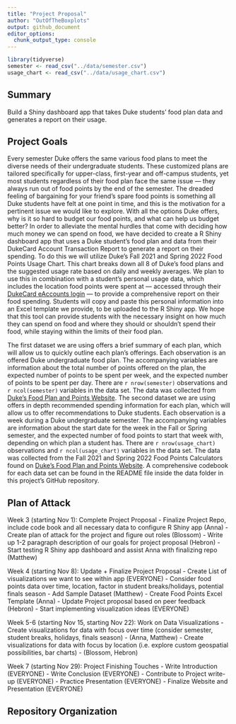 ```yaml
---
title: "Project Proposal"
author: "OutOfTheBoxplots"
output: github_document
editor_options: 
  chunk_output_type: console
---
```

```r
library(tidyverse)
semester <- read_csv("../data/semester.csv")
usage_chart <- read_csv("../data/usage_chart.csv")
```

## Summary

Build a Shiny dashboard app that takes Duke students’ food plan data and generates a report on their usage.

## Project Goals

Every semester Duke offers the same various food plans to meet the diverse needs of their undergraduate students. These customized plans are tailored specifically for upper-class, first-year and off-campus students, yet most students regardless of their food plan face the same issue — they always run out of food points by the end of the semester. The dreaded feeling of bargaining for your friend’s spare food points is something all Duke students have felt at one point in time, and this is the motivation for a pertinent issue we would like to explore. With all the options Duke offers, why is it so hard to budget our food points, and what can help us budget better? In order to alleviate the mental hurdles that come with deciding how much money we can spend on food, we have decided to create a R Shiny dashboard app that uses a Duke student’s food plan and data from their DukeCard Account Transaction Report to generate a report on their spending. To do this we will utilize Duke’s Fall 2021 and Spring 2022 Food Points Usage Chart. This chart breaks down all 8 of Duke’s food plans and the suggested usage rate based on daily and weekly averages. We plan to use this in combination with a student’s personal usage data, which includes the location food points were spent at — accessed through their [DukeCard eAccounts login](https://dukecard.duke.edu/manage-your-dukecard) — to provide a comprehensive report on their food spending. Students will copy and paste this personal information into an Excel template we provide, to be uploaded to the R Shiny app. We hope that this tool can provide students with the necessary insight on how much they can spend on food and where they should or shouldn’t spend their food, while staying within the limits of their food plan.

The first dataset we are using offers a brief summary of each plan, which will allow us to quickly outline each plan’s offerings. Each observation is an offered Duke undergraduate food plan. The accompanying variables are information about the total number of points offered on the plan, the expected number of points to be spent per week, and the expected number of points to be spent per day. There are `r nrow(semester)` observations and `r ncol(semester)` variables in the data set. The data was collected from [Duke's Food Plan and Points Website](https://studentaffairs.duke.edu/dining/plans-points). The second dataset we are using offers in depth recommended spending information for each plan, which will allow us to offer recommendations to Duke students. Each observation is a week during a Duke undergraduate semester. The accompanying variables are information about the start date for the week in the Fall or Spring semester, and the expected number of food points to start that week with, depending on which plan a student has. There are `r nrow(usage_chart)` observations and `r ncol(usage_chart)` variables in the data set. The data was collected from the Fall 2021 and Spring 2022 Food Points Calculators found on [Duke's Food Plan and Points Website](https://studentaffairs.duke.edu/dining/plans-points). A comprehensive codebook for each data set can be found in the README file inside the data folder in this project’s GitHub repository. 

## Plan of Attack
Week 3 (starting Nov 1): Complete Project Proposal
- Finalize Project Repo, include code book and all necessary data to configure R Shiny app (Anna)
- Create plan of attack for the project and figure out roles (Blossom)
- Write up 1-2 paragraph description of our goals for project proposal (Hebron)
- Start testing R Shiny app dashboard and assist Anna with finalizing repo (Matthew)

Week 4 (starting Nov 8): Update + Finalize Project Proposal
- Create List of visualizations we want to see within app (EVERYONE)
- Consider food points data over time, location, factor in student breaks/holidays, potential finals season
- Add Sample Dataset (Matthew)
- Create Food Points Excel Template (Anna)
- Update Project proposal based on peer feedback (Hebron)
- Start implementing visualization ideas (EVERYONE)

Week 5-6 (starting Nov 15, starting Nov 22): Work on Data Visualizations
- Create visualizations for data with focus over time (consider semester, student breaks, holidays, finals season) - (Anna, Matthew)
- Create visualizations for data with focus by location (i.e. explore custom geospatial possibilities, bar charts) - (Blossom, Hebron)

Week 7 (starting Nov 29): Project Finishing Touches
- Write Introduction (EVERYONE)
- Write Conclusion (EVERYONE)
- Contribute to Project write-up (EVERYONE)
- Practice Presentation (EVERYONE)
- Finalize Website and Presentation (EVERYONE)


## Repository Organization
